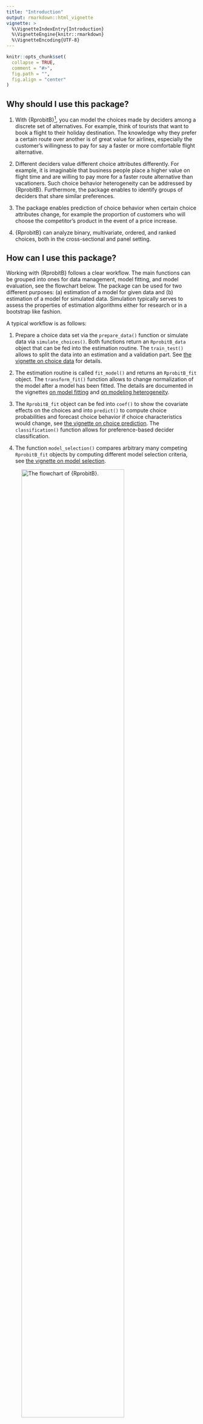 ```yaml
---
title: "Introduction"
output: rmarkdown::html_vignette
vignette: >
  %\VignetteIndexEntry{Introduction}
  %\VignetteEngine{knitr::rmarkdown}
  %\VignetteEncoding{UTF-8}
---
```


```r
knitr::opts_chunk$set(
  collapse = TRUE,
  comment = "#>",
  fig.path = "",
  fig.align = "center"
)
```

## Why should I use this package?

1. With {RprobitB}^[The package name is a portmanteau, combining **R** (the programming language), **probit** (the model class) and **B** (for Bayes, the estimation method).], you can model the choices made by deciders among a discrete set of alternatives. For example, think of tourists that want to book a flight to their holiday destination. The knowledge why they prefer a certain route over another is of great value for airlines, especially the customer's willingness to pay for say a faster or more comfortable flight alternative.

2. Different deciders value different choice attributes differently. For example, it is imaginable that business people place a higher value on flight time and are willing to pay more for a faster route alternative than vacationers. Such choice behavior heterogeneity can be addressed by {RprobitB}. Furthermore, the package enables to identify groups of deciders that share similar preferences.

3. The package enables prediction of choice behavior when certain choice attributes change, for example the proportion of customers who will choose the competitor's product in the event of a price increase.

4. {RprobitB} can analyze binary, multivariate, ordered, and ranked choices, both in the cross-sectional and panel setting.

## How can I use this package?

Working with {RprobitB} follows a clear workflow. The main functions can be grouped into ones for data management, model fitting, and model evaluation, see the flowchart below. The package can be used for two different purposes: (a) estimation of a model for given data and (b) estimation of a model for simulated data. Simulation typically serves to assess the properties of estimation algorithms either for research or in a bootstrap like fashion.

A typical workflow is as follows:

1. Prepare a choice data set via the `prepare_data()` function or simulate data via `simulate_choices()`. Both functions return an `RprobitB_data` object that can be fed into the estimation routine. The `train_test()` allows to split the data into an estimation and a validation part. See [the vignette on choice data](https://loelschlaeger.de/RprobitB/articles/v02_choice_data.html) for details.

2. The estimation routine is called `fit_model()` and returns an `RprobitB_fit` object. The `transform_fit()` function allows to change normalization of the model after a model has been fitted. The details are documented in the vignettes [on model fitting](https://loelschlaeger.de/RprobitB/articles/v03_model_fitting.html) and [on modeling heterogeneity](https://loelschlaeger.de/RprobitB/articles/v04_modeling_heterogeneity.html). 

3. The `RprobitB_fit` object can be fed into `coef()` to show the covariate effects on the choices and into `predict()` to compute choice probabilities and forecast choice behavior if choice characteristics would change, see [the vignette on choice prediction](https://loelschlaeger.de/RprobitB/articles/v05_choice_prediction.html). The `classification()` function allows for preference-based decider classification.
   
4. The function `model_selection()` compares arbitrary many competing `RprobitB_fit` objects by computing different model selection criteria, see [the vignette on model selection](https://loelschlaeger.de/RprobitB/articles/v06_model_selection.html).

![The flowchart of {RprobitB}.](flowchart.png){width=80%}
